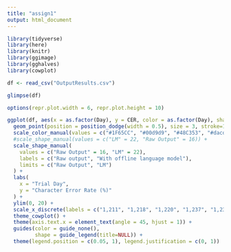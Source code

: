 ```yaml
---
title: "assign1"
output: html_document
---
```


```r
library(tidyverse)
library(here)
library(knitr)
library(ggimage)
library(gghalves)
library(cowplot)
```

```r
df <- read_csv("OutputResults.csv")
```

```r
glimpse(df)
```

```r
options(repr.plot.width = 6, repr.plot.height = 10)  

```

```r
ggplot(df, aes(x = as.factor(Day), y = CER, color = as.factor(Day), shape = Condition, group=Block)) +
  geom_point(position = position_dodge(width = 0.5), size = 3, stroke=1.5) +
  scale_color_manual(values = c("#1F65CC", "#00d9d9", "#48C353", "#dacd0a", "#db6a00")) +
  #scale_shape_manual(values = c("LM" = 22, "Raw Output" = 16)) +
  scale_shape_manual(
    values = c("Raw Output" = 16, "LM" = 22),
    labels = c("Raw output", "With offline language model"),
    limits = c("Raw Output", "LM")
  ) +
  labs(
    x = "Trial Day",
    y = "Character Error Rate (%)"
  ) +
  ylim(0, 20) +
  scale_x_discrete(labels = c("1,211", "1,218", "1,220", "1,237", "1,239")) +
  theme_cowplot() +
  theme(axis.text.x = element_text(angle = 45, hjust = 1)) +
  guides(color = guide_none(),
         shape = guide_legend(title=NULL)) +
  theme(legend.position = c(0.05, 1), legend.justification = c(0, 1))

```
